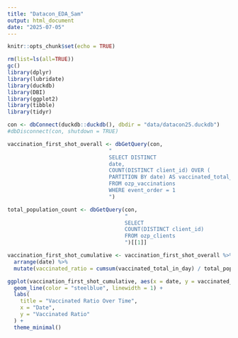 ```yaml
---
title: "Datacon_EDA_Sam"
output: html_document
date: "2025-07-05"
---
```


```r
knitr::opts_chunk$set(echo = TRUE)
```

```r
rm(list=ls(all=TRUE))
gc()
library(dplyr)
library(lubridate)
library(duckdb)
library(DBI)
library(ggplot2)
library(tibble)
library(tidyr)

con <- dbConnect(duckdb::duckdb(), dbdir = "data/datacon25.duckdb")
#dbDisconnect(con, shutdown = TRUE)
```
```r
vaccination_first_shot_overall <- dbGetQuery(con,
                                "
                                SELECT DISTINCT
                                date,
                                COUNT(DISTINCT client_id) OVER (
                                PARTITION BY date) AS vaccinated_total_in_day
                                FROM ozp_vaccinations
                                WHERE event_order = 1
                                ")

total_population_count <- dbGetQuery(con,
                                     "
                                     SELECT
                                     COUNT(DISTINCT client_id)
                                     FROM ozp_clients
                                     ")[[1]]

vaccination_first_shot_cumulative <- vaccination_first_shot_overall %>%
  arrange(date) %>%
  mutate(vaccinated_ratio = cumsum(vaccinated_total_in_day) / total_population_count)

ggplot(vaccination_first_shot_cumulative, aes(x = date, y = vaccinated_ratio)) +
  geom_line(color = "steelblue", linewidth = 1) +
  labs(
    title = "Vaccinated Ratio Over Time",
    x = "Date",
    y = "Vaccinated Ratio"
  ) +
  theme_minimal()
```